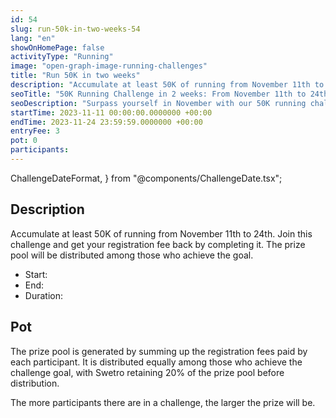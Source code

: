```yaml
---
id: 54
slug: run-50k-in-two-weeks-54
lang: "en"
showOnHomePage: false
activityType: "Running"
image: "open-graph-image-running-challenges"
title: "Run 50K in two weeks"
description: "Accumulate at least 50K of running from November 11th to 24th. Join this challenge and get your registration fee back by completing it. The prize pool will be distributed among those who achieve the goal"
seoTitle: "50K Running Challenge in 2 weeks: From November 11th to 24th."
seoDescription: "Surpass yourself in November with our 50K running challenge. From November 11th to 24th. Register and get ready for action!"
startTime: 2023-11-11 00:00:00.0000000 +00:00
endTime: 2023-11-24 23:59:59.0000000 +00:00
entryFee: 3
pot: 0
participants:
---
```


  ChallengeDateFormat,
} from "@components/ChallengeDate.tsx";

## Description

Accumulate at least 50K of running from November 11th to 24th. Join this challenge and get your registration fee back by completing it. The prize pool will be distributed among those who achieve the goal.

- Start: <ChallengeDate date={frontmatter.startTime} lang={frontmatter.lang} dateFormat={ChallengeDateFormat.Long} client:load />
- End: <ChallengeDate date={frontmatter.endTime} lang={frontmatter.lang} dateFormat={ChallengeDateFormat.Long} client:load />
- Duration: <ChallengeDuration startTime={frontmatter.startTime} endTime={frontmatter.endTime} lang={frontmatter.lang} client:load />

## Pot

The prize pool is generated by summing up the registration fees paid by each participant. It is distributed equally among those who achieve the challenge goal, with Swetro retaining 20% of the prize pool before distribution.

The more participants there are in a challenge, the larger the prize will be.
